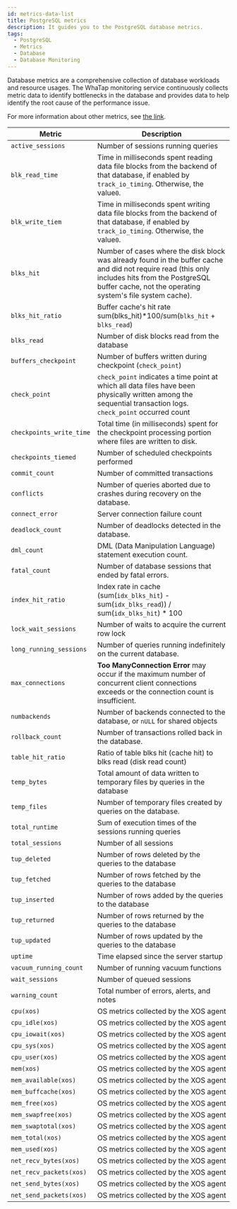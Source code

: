 ```yaml
---
id: metrics-data-list
title: PostgreSQL metrics
description: It guides you to the PostgreSQL database metrics.
tags:
  - PostgreSQL
  - Metrics
  - Database
  - Database Monitoring
---
```


Database metrics are a comprehensive collection of database workloads and resource usages. The WhaTap monitoring service continuously collects metric data to identify bottlenecks in the database and provides data to help identify the root cause of the performance issue.

For more information about other metrics, see [the link](https://www.postgresql.org/docs/).

<div class='db-metric'>

| Metric                   | Description                                                                                                                                                                                                   |
| ------------------------ | ------------------------------------------------------------------------------------------------------------------------------------------------------------------------------------------------------------- |
| `active_sessions`        | Number of sessions running queries                                                                                                                                                                            |
| `blk_read_time`          | Time in milliseconds spent reading data file blocks from the backend of that database, if enabled by `track_io_timing`. Otherwise, the value`0`.                                                              |
| `blk_write_tiem`         | Time in milliseconds spent writing data file blocks from the backend of that database, if enabled by `track_io_timing`. Otherwise, the value`0`.                                                              |
| `blks_hit`               | Number of cases where the disk block was already found in the buffer cache and did not require read (this only includes hits from the PostgreSQL buffer cache, not the operating system's file system cache). |
| `blks_hit_ratio`         | Buffer cache's hit rate<br/>sum(blks_hit)\*100/sum(`blks_hit` + `blks_read`)                                                                                                                                  |
| `blks_read`              | Number of disk blocks read from the database                                                                                                                                                                  |
| `buffers_checkpoint`     | Number of buffers written during checkpoint (`check_point`)                                                                                                                                                   |
| `check_point`            | `check_point` indicates a time point at which all data files have been physically written among the sequential transaction logs. `check_point` occurred count                                                 |
| `checkpoints_write_time` | Total time (in milliseconds) spent for the checkpoint processing portion where files are written to disk.                                                                                                     |
| `checkpoints_tiemed`     | Number of scheduled checkpoints performed                                                                                                                                                                     |
| `commit_count`           | Number of committed transactions                                                                                                                                                                              |
| `conflicts`              | Number of queries aborted due to crashes during recovery on the database.                                                                                                                                     |
| `connect_error`          | Server connection failure count                                                                                                                                                                               |
| `deadlock_count`         | Number of deadlocks detected in the database.                                                                                                                                                                 |
| `dml_count`              | DML (Data Manipulation Language) statement execution count.                                                                                                                                                   |
| `fatal_count`            | Number of database sessions that ended by fatal errors.                                                                                                                                                       |
| `index_hit_ratio`        | Index rate in cache <br/>(sum(`idx_blks_hit`) - sum(`idx_blks_read`)) / sum(`idx_blks_hit`) \* 100                                                                                                            |
| `lock_wait_sessions`     | Number of waits to acquire the current row lock                                                                                                                                                               |
| `long_running_sessions`  | Number of queries running indefinitely on the current database.                                                                                                                                               |
| `max_connections`        | **Too ManyConnection Error** may occur if the maximum number of concurrent client connections exceeds or the connection count is insufficient.                                                                |
| `numbackends`            | Number of backends connected to the database, or `nULL` for shared objects                                                                                                                                    |
| `rollback_count`         | Number of transactions rolled back in the database.                                                                                                                                                           |
| `table_hit_ratio`        | Ratio of table blks hit (cache hit) to blks read (disk read count)                                                                                                                                            |
| `temp_bytes`             | Total amount of data written to temporary files by queries in the database                                                                                                                                    |
| `temp_files`             | Number of temporary files created by queries on the database.                                                                                                                                                 |
| `total_runtime`          | Sum of execution times of the sessions running queries                                                                                                                                                        |
| `total_sessions`         | Number of all sessions                                                                                                                                                                                        |
| `tup_deleted`            | Number of rows deleted by the queries to the database                                                                                                                                                         |
| `tup_fetched`            | Number of rows fetched by the queries to the database                                                                                                                                                         |
| `tup_inserted`           | Number of rows added by the queries to the database                                                                                                                                                           |
| `tup_returned`           | Number of rows returned by the queries to the database                                                                                                                                                        |
| `tup_updated`            | Number of rows updated by the queries to the database                                                                                                                                                         |
| `uptime`                 | Time elapsed since the server startup                                                                                                                                                                         |
| `vacuum_running_count`   | Number of running vacuum functions                                                                                                                                                                            |
| `wait_sessions`          | Number of queued sessions                                                                                                                                                                                     |
| `warning_count`          | Total number of errors, alerts, and notes                                                                                                                                                                     |
| `cpu(xos)`               | OS metrics collected by the XOS agent                                                                                                                                                                         |
| `cpu_idle(xos)`          | OS metrics collected by the XOS agent                                                                                                                                                                         |
| `cpu_iowait(xos)`        | OS metrics collected by the XOS agent                                                                                                                                                                         |
| `cpu_sys(xos)`           | OS metrics collected by the XOS agent                                                                                                                                                                         |
| `cpu_user(xos)`          | OS metrics collected by the XOS agent                                                                                                                                                                         |
| `mem(xos)`               | OS metrics collected by the XOS agent                                                                                                                                                                         |
| `mem_available(xos)`     | OS metrics collected by the XOS agent                                                                                                                                                                         |
| `mem_buffcache(xos)`     | OS metrics collected by the XOS agent                                                                                                                                                                         |
| `mem_free(xos)`          | OS metrics collected by the XOS agent                                                                                                                                                                         |
| `mem_swapfree(xos)`      | OS metrics collected by the XOS agent                                                                                                                                                                         |
| `mem_swaptotal(xos)`     | OS metrics collected by the XOS agent                                                                                                                                                                         |
| `mem_total(xos)`         | OS metrics collected by the XOS agent                                                                                                                                                                         |
| `mem_used(xos)`          | OS metrics collected by the XOS agent                                                                                                                                                                         |
| `net_recv_bytes(xos)`    | OS metrics collected by the XOS agent                                                                                                                                                                         |
| `net_recv_packets(xos)`  | OS metrics collected by the XOS agent                                                                                                                                                                         |
| `net_send_bytes(xos)`    | OS metrics collected by the XOS agent                                                                                                                                                                         |
| `net_send_packets(xos)`  | OS metrics collected by the XOS agent                                                                                                                                                                         |

</div>

